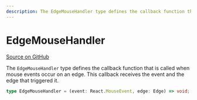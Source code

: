 ```yaml
---
description: The EdgeMouseHandler type defines the callback function that is called when mouse events occur on an edge.
---
```


# EdgeMouseHandler

[Source on GitHub](https://github.com/xyflow/xyflow/blob/main/packages/react/src/types/edges.ts#L81)

The `EdgeMouseHandler` type defines the callback function that is called when mouse events occur on an edge. This callback receives the event and the edge that triggered it.

```ts
type EdgeMouseHandler = (event: React.MouseEvent, edge: Edge) => void;
```

<APIDocs typeName="EdgeMouseHandler" packageName="react" />
